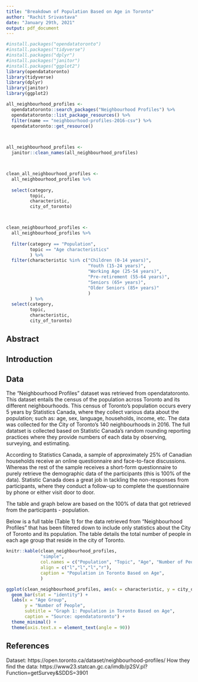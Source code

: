 ```yaml
---
title: "Breakdown of Population Based on Age in Toronto"
author: "Rachit Srivastava"
date: "January 29th, 2021"
output: pdf_document
---
```

 
```r
#install.packages("opendatatoronto")
#install.packages("tidyverse") 
#install.packages("dplyr")
#install.packages("janitor")
#install.packages("ggplot2")
library(opendatatoronto)
library(tidyverse)
library(dplyr)
library(janitor)
library(ggplot2)

all_neighbourhood_profiles <-
  opendatatoronto::search_packages("Neighbourhood Profiles") %>% 
  opendatatoronto::list_package_resources() %>%
  filter(name == "neighbourhood-profiles-2016-csv") %>%
  opendatatoronto::get_resource()
  


all_neighbourhood_profiles <-
  janitor::clean_names(all_neighbourhood_profiles)



clean_all_neighbourhood_profiles <-
  all_neighbourhood_profiles %>%
  
  select(category, 
         topic, 
         characteristic, 
         city_of_toronto)



clean_neighbourhood_profiles <- 
  all_neighbourhood_profiles %>%
  
  filter(category == "Population", 
         topic == "Age characteristics"
         ) %>%
  filter(characteristic %in% c("Children (0-14 years)",
                               "Youth (15-24 years)",
                               "Working Age (25-54 years)",
                               "Pre-retirement (55-64 years)",
                               "Seniors (65+ years)",
                               "Older Seniors (85+ years)"
                               )
         ) %>%
  select(category, 
         topic, 
         characteristic, 
         city_of_toronto)

```

## Abstract



## Introduction




## Data

The "Neighbourhood Profiles" dataset was retrieved from opendatatoronto. This dataset entails the census of the population across Toronto and its different neighbourhoods. This census of Toronto's population occurs every 5 years by Statistics Canada, where they collect various data about the population; such as: age, sex, language, households, income, etc. The data was collected for the City of Toronto's 140 neighbourhoods in 2016. The full datatset is collected based on Statistic Canada's random rounding reporting practices where they provide numbers of each data by observing, surveying, and estimating. 

According to Statistics Canada, a sample of approximately 25% of Canadian households receive an online questionnaire and face-to-face discussions. Whereas the rest of the sample receives a short-form questionnaire to purely retrieve the demographic data of the participants (this is 100% of the data). Statistic Canada does a great job in tackling the non-responses from participants, where they conduct a follow-up to complete the questionnaire by phone or either visit door to door.

The table and graph below are based on the 100% of data that got retrieved from the participants - population. 

Below is a full table (Table 1) for the data retrieved from "Neighbourhood Profiles" that has been filtered down to include only statistics about the City of Toronto and its population. The table details the total number of people in each age group that reside in the city of Toronto.

```r
knitr::kable(clean_neighbourhood_profiles, 
             "simple", 
             col.names = c("Population", "Topic", "Age", "Number of People in Toronto"), 
             align = c("l","l","l","r"),
             caption = "Population in Toronto Based on Age",
             )
```

```r
ggplot(clean_neighbourhood_profiles, aes(x = characteristic, y = city_of_toronto)) + 
  geom_bar(stat = "identity") +
  labs(x = "Age Group",
       y = "Number of People",
       subtitle = "Graph 1: Population in Toronto Based on Age",
       caption = "Source: opendatatoronto") +
  theme_minimal() +
  theme(axis.text.x = element_text(angle = 90))
```


## References


Dataset: https://open.toronto.ca/dataset/neighbourhood-profiles/
How they find the data: https://www23.statcan.gc.ca/imdb/p2SV.pl?Function=getSurvey&SDDS=3901

